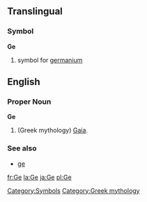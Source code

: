 {{wikipedia}}
==Translingual==
===Symbol===
'''Ge'''
#{{chemistry}} symbol for [[germanium]][[Category:Symbols]]

==English==
===Proper Noun===
'''Ge'''
# (Greek mythology) [[Gaia]].

===See also===
*[[ge]]

[[Category:Greek mythology]]

[[fr:Ge]]
[[la:Ge]]
[[ja:Ge]]
[[pl:Ge]]